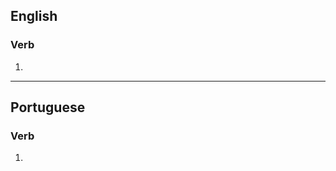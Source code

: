 ==English==

===Verb===
{{head|en|verb form}}

# {{en-third-person singular of|apologize}}

----

==Portuguese==

===Verb===
{{pt-verb-form}}

# {{pt-verb-form-of|apologizar}}